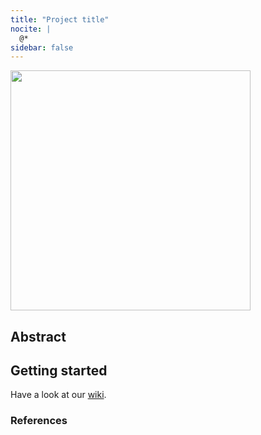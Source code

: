 ```yaml
---
title: "Project title"
nocite: |
  @*
sidebar: false
---
```


![](/docs/images/teaser.png){fig-align="center" width="4in"}

## Abstract


## Getting started

Have a look at our [wiki](/docs/wiki/index.qmd).


### References

::: {#refs}
:::

